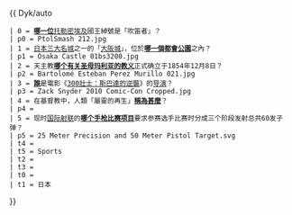 {{ Dyk/auto
 | 0 = '''[[托勒密十二世|哪一位]]'''[[托勒密埃及]]國王綽號是「吹笛者」？
 | p0 = PtolSmash 212.jpg
 | 1 = [[日本三名城|日本三大名城]]之一的「[[大阪城]]」，位於'''[[大阪城公園|哪一個都會公園]]'''之內？
 | p1 = Osaka Castle 01bs3200.jpg
 | 2 = 天主教'''[[圣母无染原罪|哪个有关圣母玛利亚的教义]]'''正式确立于1854年12月8日？
 | p2 = Bartolomé Esteban Perez Murillo 021.jpg
 | 3 = '''[[查克·史奈德|誰]]'''是電影《[[300壯士：斯巴達的逆襲]]》的[[导演]]？
 | p3 = Zack Snyder 2010 Comic-Con Cropped.jpg
 | 4 = 在基督教中，人類「屬靈的再生」'''[[重生_(基督教)|稱為甚麼]]'''？
 | p4 = 
 | 5 = 现时[[国际射联]]的'''[[25米标准手枪|哪个手枪比赛项目]]'''要求参赛选手比赛时分成三个阶段发射总共60发子弹？
 | p5 = 25 Meter Precision and 50 Meter Pistol Target.svg
 | t4 = 
 | t5 = Sports
 | t2 = 
 | t3 = 
 | t0 = 
 | t1 = 日本
}}